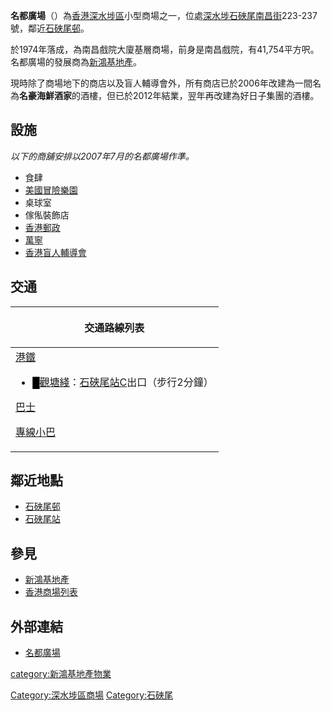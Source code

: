 {{Infobox_housinghk 
| name = 名都廣場
| logo= 
| photo=Maintown Plaza.JPG
| address= {{HKG}}[[深水埗|深水埗]][[石硤尾|石硤尾]][[南昌街_(香港)|南昌街]]223-237號
| developer= [[新鴻基地產|新鴻基地產]]
| use = 商場
| blocknumber = 1
| floornumber = 商場3層
| yearofcompletion = 1974年
| former = 南昌戲院
| facilities = 店舖、住宅等
| website = [http://www.shkp.com/zh-hk/scripts/property/property_mall_maintown.php 名都廣場]
}}
'''名都廣場'''（{{lang-en|'''Maintown Plaza'''}}）為[[香港|香港]][[深水埗區|深水埗區]]小型商場之一，位處[[深水埗|深水埗]][[石硤尾|石硤尾]][[南昌街_(香港)|南昌街]]223-237號，鄰近[[石硤尾邨|石硤尾邨]]。

於1974年落成，為南昌戲院大廈基層商場，前身是南昌戲院，有41,754平方呎。名都廣場的發展商為[[新鴻基地產|新鴻基地產]]。

現時除了商場地下的商店以及盲人輔導會外，所有商店已於2006年改建為一間名為'''名豪海鮮酒家'''的酒樓，但已於2012年結業，翌年再改建為好日子集團的酒樓。

==設施==
{{fact}}''以下的商舖安排以2007年7月的名都廣場作準。''{{fact}}
* 食肆
* [[美國冒險樂園|美國冒險樂園]]
* 桌球室
* 傢俬裝飾店
* [[香港郵政|香港郵政]]
* [[萬寧_(零售商)|萬寧]]
* [[香港盲人輔導會|香港盲人輔導會]]

==交通==
{| class="mw-collapsible mw-collapsed wikitable" style="background:white; margin: 0 auto; width: auto;" 
! 交通路線列表
|-
|
;[[港鐵|港鐵]]
*<font color="{{觀塘綫色彩}}">█</font>[[觀塘綫|觀塘綫]]：[[石硤尾站|石硤尾站]]C出口（步行2分鐘）
;[[香港巴士|巴士]]
{{九龍新界巴士簡單列表|2B|2E|2F|86|86A|86C|87B|214}}{{過海隧道巴士簡單列表|104}}
;[[香港小巴|專線小巴]]
{{九龍專線小巴簡單列表|9M|30A|30B|32M|}}
|}

==鄰近地點==
* [[石硤尾邨|石硤尾邨]]
* [[石硤尾站|石硤尾站]]

==參見==
* [[新鴻基地產|新鴻基地產]]
* [[香港商場列表|香港商場列表]]

==外部連結==
* [http://www.shkp.com/zh-hk/scripts/property/property_mall_maintown.php 名都廣場]{{Wayback|url=http://www.shkp.com/zh-hk/scripts/property/property_mall_maintown.php |date=20090504112749 }}

{{shkp}}
[[Category:深水埗區商場|Category:深水埗區商場]]
[[category:新鴻基地產物業|category:新鴻基地產物業]]
[[Category:石硤尾|Category:石硤尾]]